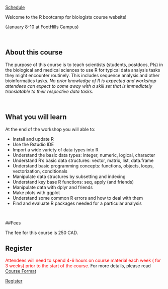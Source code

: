 

<div class="wrapper">
<a href="https://wcmcbioinformatics.github.io/Rbootcamp2018/Schedule.html" class="button button1">Schedule</a>
</div>

<p class="big"> Welcome to the R bootcamp for biologists course website! </p>

<div class="center">
<h32> (January 8-10 at FootHills Campus) </h32>
</div>

<br> 

## About this course
<p>

The purpose of this course is to teach scientists (students, postdocs, PIs) in the biological and medical sciences to use R for typical data analysis tasks they might encounter routinely. This includes sequence analysis and other bioinformatics tasks.
<i> No prior knowledge of R is expected and workshop attendees can expect to come away with a skill set that is immediately translatable to their respective data tasks.</i></p>

<br>

## What you will learn 

At the end of the workshop you will able to:

* Install and update R
* Use the Rstudio IDE
* Import a wide variety of data types into R
* Understand the basic data types: integer, numeric, logical, character
* Understand R’s basic data structures: vector, matrix, list, data.frame
* Understand basic programming concepts: functions, objects, loops, vectorization, conditionals
* Manipulate data structures by subsetting and indexing
* Understand key base R functions: seq, apply (and friends)
* Manipulate data with dplyr and friends
* Make plots with ggplot
* Understand some common R errors and how to deal with them
* Find and evaluate R packages needed for a particular analysis

<br>

##Fees

The fee for this course is 250 CAD.

## Register

<font color="red"> Attendees will need to spend 4-6 hours on course material each week ( for 3 weeks)  prior to the start of the course.</font> For more details, please read <a href="https://wcmcbioinformatics.github.io/Rbootcamp2018/format.html"> Course Format</a> 

<a href="https://docs.google.com/forms/d/e/1FAIpQLScZDvSREzHU6Fzwr-tdPLUp8sA8FTR27wE5O3jigY7OVLdmfQ/viewform" class="button button1">Register</a>